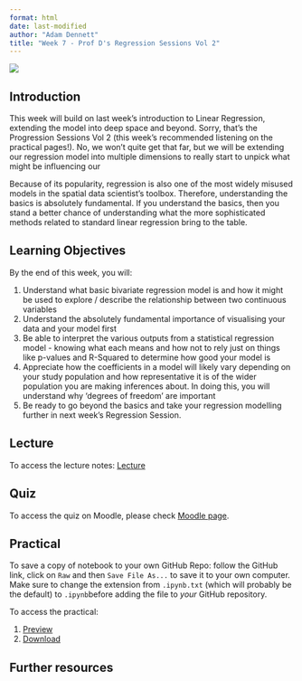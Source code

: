 ```yaml
---
format: html
date: last-modified
author: "Adam Dennett"
title: "Week 7 - Prof D's Regression Sessions Vol 2"
---
```


![](L6_images/regression2.PNG)

## Introduction

This week will build on last week's introduction to Linear Regression, extending the model into deep space and beyond. Sorry, that's the Progression Sessions Vol 2 (this week's recommended listening on the practical pages!). No, we won't quite get that far, but we will be extending our regression model into multiple dimensions to really start to unpick what might be influencing our 

Because of its popularity, regression is also one of the most widely misused models in the spatial data scientist's toolbox. Therefore, understanding the basics is absolutely fundamental. If you understand the basics, then you stand a better chance of understanding what the more sophisticated methods related to standard linear regression bring to the table.

## Learning Objectives

By the end of this week, you will:

1.  Understand what basic bivariate regression model is and how it might be used to explore / describe the relationship between two continuous variables
2.  Understand the absolutely fundamental importance of visualising your data and your model first
3.  Be able to interpret the various outputs from a statistical regression model - knowing what each means and how not to rely just on things like p-values and R-Squared to determine how good your model is
4.  Appreciate how the coefficients in a model will likely vary depending on your study population and how representative it is of the wider population you are making inferences about. In doing this, you will understand why 'degrees of freedom' are important
5.  Be ready to go beyond the basics and take your regression modelling further in next week's Regression Session. 

## Lecture 

To access the lecture notes: [Lecture](week7_lecture.html)

## Quiz

To access the quiz on Moodle, please check [Moodle page](https://moodle.ucl.ac.uk/course/view.php?id=53568).

## Practical

:::{.callout-note}

To save a copy of notebook to your own GitHub Repo: follow the GitHub link, click on `Raw` and then `Save File As...` to save it to your own computer. Make sure to change the extension from `.ipynb.txt` (which will probably be the default) to `.ipynb`before adding the file to *your* GitHub repository.

:::

To access the practical:

1. [Preview](weekX_practical.html)
2. [Download](weekX_practical.ipynb)

## Further resources